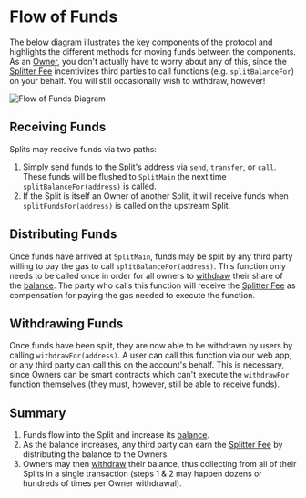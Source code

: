 # Flow of Funds

The below diagram illustrates the key components of the protocol and highlights
the different methods for moving funds between the components. As an
[Owner](/core-concepts#owner), you don't actually have to worry about any of
this, since the [Splitter Fee](/core-concepts#splitter-fee) incentivizes third
parties to call functions (e.g. `splitBalanceFor`) on your behalf. You will
still occasionally wish to withdraw, however!

![Flow of Funds Diagram](/flow-of-funds.svg)

## Receiving Funds

Splits may receive funds via two paths:

1. Simply send funds to the Split's address via `send`, `transfer`, or `call`.
   These funds will be flushed to `SplitMain` the next time
   `splitBalanceFor(address)` is called.
1. If the Split is itself an Owner of another Split, it will receive funds when
   `splitFundsFor(address)` is called on the upstream Split.

## Distributing Funds

Once funds have arrived at `SplitMain`, funds may be split by any third party
willing to pay the gas to call `splitBalanceFor(address)`. This function only
needs to be called once in order for all owners to
[withdraw](/core-concepts#withdraw) their share of the
[balance](/core-concepts#balance). The party who calls this function will
receive the [Splitter Fee](/core-concepts#splitter-fee) as compensation for
paying the gas needed to execute the function.

## Withdrawing Funds

Once funds have been split, they are now able to be withdrawn by users by
calling `withdrawFor(address)`. A user can call this function via our web app,
or any third party can call this on the account's behalf. This is necessary,
since Owners can be smart contracts which can't execute the `withdrawFor`
function themselves (they must, however, still be able to receive funds).

## Summary

1. Funds flow into the Split and increase its [balance](/core-concepts#balance).
2. As the balance increases, any third party can earn the
   [Splitter Fee](/core-concepts#splitter-fee) by distributing the balance to
   the Owners.
3. Owners may then [withdraw](/core-concepts#withdraw) their balance, thus
   collecting from all of their Splits in a single transaction (steps 1 & 2 may
   happen dozens or hundreds of times per Owner withdrawal).
